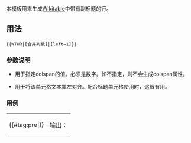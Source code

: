 本模板用来生成[[Help:表格|Wikitable]]中带有副标题的行。

==用法==
<pre>{{WTHR|[合并列数]|[left=1]}}</pre>

===参数说明===
* {{Code|合并列数}}用于指定colspan的值。必须是数字。如不指定，则不会生成colspan属性。
* {{Code|<nowiki>left=1</nowiki>}}用于将该单元格文本靠左对齐。配合标题单元格使用时，这很有用。

===用例===
{| class="wikitable"
|-
| style="min-width: 50%;" |{{Transcluded section|Template:Wikitable header row/doc/Ex1}}
{{#tag:pre|{{msgnw:Template:Wikitable header row/doc/Ex1}}}}
|输出：
{{Template:Wikitable header row/doc/Ex1}}
|}